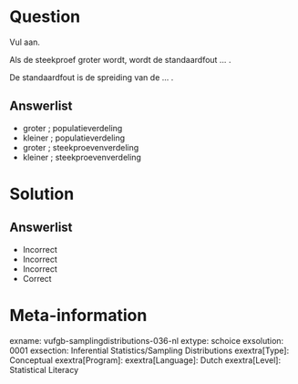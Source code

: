 Question
========

Vul aan.

Als de steekproef groter wordt, wordt de standaardfout ... .

De standaardfout is de spreiding van de ... .
  
Answerlist
----------
* groter ; populatieverdeling
* kleiner ; populatieverdeling
* groter ; steekproevenverdeling
* kleiner ; steekproevenverdeling

Solution
========

Answerlist
----------
* Incorrect
* Incorrect
* Incorrect
* Correct

Meta-information
================
exname: vufgb-samplingdistributions-036-nl
extype: schoice
exsolution: 0001
exsection: Inferential Statistics/Sampling Distributions
exextra[Type]: Conceptual
exextra[Program]: 
exextra[Language]: Dutch
exextra[Level]: Statistical Literacy